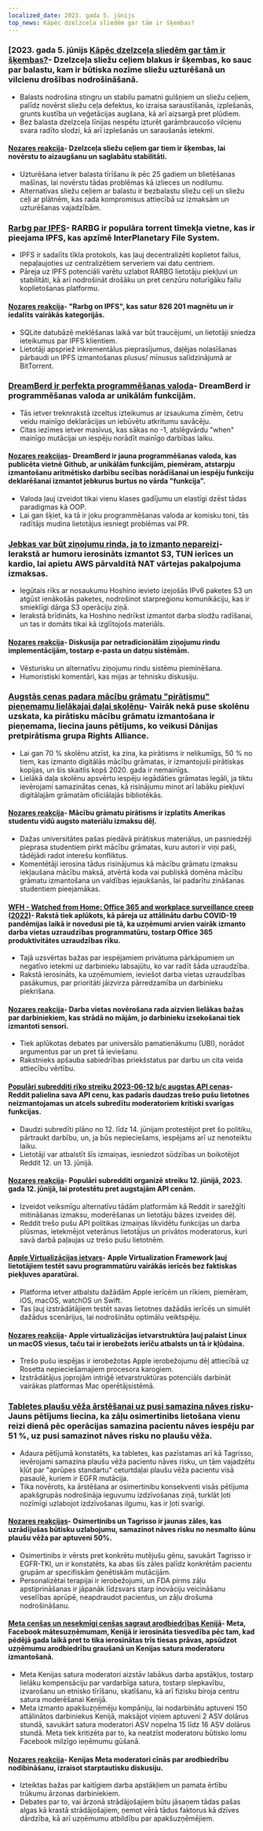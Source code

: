 ```yaml
---
localized_date: 2023. gada 5. jūnijs
top_news: Kāpēc dzelzceļa sliedēm gar tām ir šķembas?
---
```




<CallToAction />

<Steps>

### [2023. gada 5. jūnijs [Kāpēc dzelzceļa sliedēm gar tām ir šķembas?](https://www.alpharail.co.nz/why-do-railway-tracks-have-crushed-stones-alongside-them/)- Dzelzceļa sliežu ceļiem blakus ir šķembas, ko sauc par balastu, kam ir būtiska nozīme sliežu uzturēšanā un vilcienu drošības nodrošināšanā.

- Balasts nodrošina stingru un stabilu pamatni gulšņiem un sliežu ceļiem, palīdz novērst sliežu ceļa defektus, ko izraisa saraustīšanās, izplešanās, grunts kustība un veģetācijas augšana, kā arī aizsargā pret plūdiem.
- Bez balasta dzelzceļa līnijas nespētu izturēt garāmbraucošo vilcienu svara radīto slodzi, kā arī izplešanās un saraušanās ietekmi.

#### [Nozares reakcija](http://news.ycombinator.com/item?id=36183788)- Dzelzceļa sliežu ceļiem gar tiem ir šķembas, lai novērstu to aizaugšanu un saglabātu stabilitāti.

- Uzturēšana ietver balasta tīrīšanu ik pēc 25 gadiem un blietēšanas mašīnas, lai novērstu tādas problēmas kā izlieces un nodilumu.
- Alternatīvas sliežu ceļiem ar balastu ir bezbalastu sliežu ceļi un sliežu ceļi ar plātnēm, kas rada kompromisus attiecībā uz izmaksām un uzturēšanas vajadzībām.

### [Rarbg par IPFS](https://ipfs.io/ipfs/QmbpRxBZ5HDZDVRoeAU8xFYnoP4r5eGCxdkmfFW3JbA6mq/)- RARBG ir populāra torrent tīmekļa vietne, kas ir pieejama IPFS, kas apzīmē InterPlanetary File System.

- IPFS ir sadalīts tīkla protokols, kas ļauj decentralizēti koplietot failus, nepaļaujoties uz centralizētiem serveriem vai datu centriem.
- Pāreja uz IPFS potenciāli varētu uzlabot RARBG lietotāju piekļuvi un stabilitāti, kā arī nodrošināt drošāku un pret cenzūru noturīgāku failu koplietošanas platformu.

#### [Nozares reakcija](http://news.ycombinator.com/item?id=36186185)- "Rarbg on IPFS", kas satur 826 201 magnētu un ir iedalīts vairākās kategorijās.

- SQLite datubāzē meklēšanas laikā var būt traucējumi, un lietotāji sniedza ieteikumus par IPFS klientiem.
- Lietotāji apspriež inkrementālus pieprasījumus, daļējas nolasīšanas pārbaudi un IPFS izmantošanas plusus/ mīnusus salīdzinājumā ar BitTorrent.

### [DreamBerd ir perfekta programmēšanas valoda](https://github.com/TodePond/DreamBerd)- DreamBerd ir programmēšanas valoda ar unikālām funkcijām.

- Tās ietver treknrakstā izceltus izteikumus ar izsaukuma zīmēm, četru veidu mainīgo deklarācijas un iebūvētu atkritumu savācēju.
- Citas iezīmes ietver masīvus, kas sākas no -1, atslēgvārdu "when" mainīgo mutācijai un iespēju norādīt mainīgo darbības laiku.

#### [Nozares reakcijas](http://news.ycombinator.com/item?id=36183683)- DreamBerd ir jauna programmēšanas valoda, kas publicēta vietnē Github, ar unikālām funkcijām, piemēram, atstarpju izmantošanu aritmētisko darbību secības norādīšanai un iespēju funkciju deklarēšanai izmantot jebkurus burtus no vārda "funkcija".

- Valoda ļauj izveidot tikai vienu klases gadījumu un elastīgi dzēst tādas paradigmas kā OOP.
- Lai gan šķiet, ka tā ir joku programmēšanas valoda ar komisku toni, tās radītājs mudina lietotājus iesniegt problēmas vai PR.

### [Jebkas var būt ziņojumu rinda, ja to izmanto nepareizi](https://xeiaso.net/blog/anything-message-queue)- Ierakstā ar humoru ierosināts izmantot S3, TUN ierīces un kardio, lai apietu AWS pārvaldītā NAT vārtejas pakalpojuma izmaksas.

- Iegūtais rīks ar nosaukumu Hoshino ievieto izejošās IPv6 paketes S3 un atgūst ienākošās paketes, nodrošinot starpreģionu komunikāciju, kas ir smieklīgi dārga S3 operāciju ziņā.
- Ierakstā brīdināts, ka Hoshino nedrīkst izmantot darba slodžu radīšanai, un tas ir domāts tikai kā izglītojošs materiāls.

#### [Nozares reakcija](http://news.ycombinator.com/item?id=36186176)- Diskusija par netradicionālām ziņojumu rindu implementācijām, tostarp e-pasta un datņu sistēmām.

- Vēsturisku un alternatīvu ziņojumu rindu sistēmu pieminēšana.
- Humoristiski komentāri, kas mijas ar tehnisku diskusiju.

### [Augstās cenas padara mācību grāmatu "pirātismu" pieņemamu lielākajai daļai skolēnu](https://torrentfreak.com/high-prices-make-textbook-piracy-acceptable-to-most-students-230604/)- Vairāk nekā puse skolēnu uzskata, ka pirātisku mācību grāmatu izmantošana ir pieņemama, liecina jauns pētījums, ko veikusi Dānijas pretpirātisma grupa Rights Alliance.

- Lai gan 70 % skolēnu atzīst, ka zina, ka pirātisms ir nelikumīgs, 50 % no tiem, kas izmanto digitālās mācību grāmatas, ir izmantojuši pirātiskas kopijas, un šis skaitlis kopš 2020. gada ir nemainīgs.
- Lielākā daļa skolēnu apsvērtu iespēju iegādāties grāmatas legāli, ja tiktu ievērojami samazinātas cenas, kā risinājumu minot arī labāku piekļuvi digitālajām grāmatām oficiālajās bibliotēkās.

#### [Nozares reakcija](http://news.ycombinator.com/item?id=36186080)- Mācību grāmatu pirātisms ir izplatīts Amerikas studentu vidū augsto materiālu izmaksu dēļ.

- Dažas universitātes pašas piedāvā pirātiskus materiālus, un pasniedzēji pieprasa studentiem pirkt mācību grāmatas, kuru autori ir viņi paši, tādējādi radot interešu konfliktus.
- Komentētāji ierosina tādus risinājumus kā mācību grāmatu izmaksu iekļaušana mācību maksā, atvērtā koda vai publiskā domēna mācību grāmatu izmantošana un valdības iejaukšanās, lai padarītu zināšanas studentiem pieejamākas.

#### [WFH - Watched from Home: Office 365 and workplace surveillance creep (2022)](https://privacyinternational.org/long-read/4909/wfh-watched-home-office-365-and-workplace-surveillance-creep)- Rakstā tiek aplūkots, kā pāreja uz attālinātu darbu COVID-19 pandēmijas laikā ir novedusi pie tā, ka uzņēmumi arvien vairāk izmanto darba vietas uzraudzības programmatūru, tostarp Office 365 produktivitātes uzraudzības rīku.

- Tajā uzsvērtas bažas par iespējamiem privātuma pārkāpumiem un negatīvo ietekmi uz darbinieku labsajūtu, ko var radīt šāda uzraudzība.
- Rakstā ierosināts, ka uzņēmumiem, ieviešot darba vietas uzraudzības pasākumus, par prioritāti jāizvirza pārredzamība un darbinieku piekrišana.

#### [Nozares reakcija](http://news.ycombinator.com/item?id=36187550)- Darba vietas novērošana rada aizvien lielākas bažas par darbiniekiem, kas strādā no mājām, jo darbinieku izsekošanai tiek izmantoti sensori.

- Tiek aplūkotas debates par universālo pamatienākumu (UBI), norādot argumentus par un pret tā ieviešanu.
- Rakstnieks apšauba sabiedrības priekšstatus par darbu un cita veida attiecību vērtību.

#### [Populāri subredditi rīko streiku 2023-06-12 b/c augstas API cenas](https://old.reddit.com/r/LifeProTips/comments/140b6q6/rlifeprotips_will_be_going_dark_from_june_1214_in/)- Reddit palielina sava API cenu, kas padarīs daudzas trešo pušu lietotnes neizmantojamas un atcels subredītu moderatoriem kritiski svarīgas funkcijas.

- Daudzi subredīti plāno no 12. līdz 14. jūnijam protestējot pret šo politiku, pārtraukt darbību, un, ja būs nepieciešams, iespējams arī uz nenoteiktu laiku.
- Lietotāji var atbalstīt šīs izmaiņas, iesniedzot sūdzības un boikotējot Reddit 12. un 13. jūnijā.

#### [Nozares reakcija](http://news.ycombinator.com/item?id=36187705)- Populāri subredditi organizē streiku 12. jūnijā, 2023. gada 12. jūnijā, lai protestētu pret augstajām API cenām.

- Izveidot veiksmīgu alternatīvu tādām platformām kā Reddit ir sarežģīti mitināšanas izmaksu, moderēšanas un lietotāju bāzes izveides dēļ.
- Reddit trešo pušu API politikas izmaiņas likvidētu funkcijas un darba plūsmas, ietekmējot veterānus lietotājus un privātos moderatorus, kuri savā darbā paļaujas uz trešo pušu lietotnēm.

#### [Apple Virtualizācijas ietvars](https://developer.apple.com/documentation/virtualization)- Apple Virtualization Framework ļauj lietotājiem testēt savu programmatūru vairākās ierīcēs bez faktiskas piekļuves aparatūrai.

- Platforma ietver atbalstu dažādām Apple ierīcēm un rīkiem, piemēram, iOS, macOS, watchOS un Swift.
- Tas ļauj izstrādātājiem testēt savas lietotnes dažādās ierīcēs un simulēt dažādus scenārijus, lai nodrošinātu optimālu veiktspēju.

#### [Nozares reakcija](http://news.ycombinator.com/item?id=36184400)- Apple virtualizācijas ietvarstruktūra ļauj palaist Linux un macOS viesus, taču tai ir ierobežots ierīču atbalsts un tā ir kļūdaina.

- Trešo pušu iespējas ir ierobežotas Apple ierobežojumu dēļ attiecībā uz Rosetta nepieciešamajiem procesora karogiem.
- Izstrādātājus joprojām intriģē ietvarstruktūras potenciāls darbināt vairākas platformas Mac operētājsistēmā.

### [Tabletes plaušu vēža ārstēšanai uz pusi samazina nāves risku](https://www.theguardian.com/science/2023/jun/04/lung-cancer-pill-cuts-risk-of-death-by-half-says-thrilling-study)- Jauns pētījums liecina, ka zāļu osimertinibs lietošana vienu reizi dienā pēc operācijas samazina pacientu nāves iespēju par 51 %, uz pusi samazinot nāves risku no plaušu vēža.

- Adaura pētījumā konstatēts, ka tabletes, kas pazīstamas arī kā Tagrisso, ievērojami samazina plaušu vēža pacientu nāves risku, un tām vajadzētu kļūt par "aprūpes standartu" ceturtdaļai plaušu vēža pacientu visā pasaulē, kuriem ir EGFR mutācija.
- Tika novērots, ka ārstēšana ar osimertinibu konsekventi visās pētījuma apakšgrupās nodrošināja ieguvumu izdzīvošanas ziņā, turklāt ļoti nozīmīgi uzlabojot izdzīvošanas ilgumu, kas ir ļoti svarīgi.

#### [Nozares reakcijas](http://news.ycombinator.com/item?id=36185173)- Osimertinibs un Tagrisso ir jaunas zāles, kas uzrādījušas būtisku uzlabojumu, samazinot nāves risku no nesmalto šūnu plaušu vēža par aptuveni 50%.

- Osimertinibs ir vērsts pret konkrētu mutējušu gēnu, savukārt Tagrisso ir EGFR-TKI, un ir konstatēts, ka abas šīs zāles palīdz konkrētām pacientu grupām ar specifiskām ģenētiskām mutācijām.
- Personalizētai terapijai ir ierobežojumi, un FDA pirms zāļu apstiprināšanas ir jāpanāk līdzsvars starp inovāciju veicināšanu veselības aprūpē, neapdraudot pacientus, un zāļu drošuma nodrošināšanu.

#### [Meta cenšas un nesekmīgi cenšas sagraut arodbiedrības Kenijā](https://jacobin.com/2023/06/meta-is-trying-and-failing-to-crush-unions-in-kenya)- Meta, Facebook mātesuzņēmumam, Kenijā ir ierosināta tiesvedība pēc tam, kad pēdējā gada laikā pret to tika ierosinātas trīs tiesas prāvas, apsūdzot uzņēmumu arodbiedrību graušanā un Kenijas satura moderatoru izmantošanā.

- Meta Kenijas satura moderatori aizstāv labākus darba apstākļus, tostarp lielāku kompensāciju par vardarbīga satura, tostarp slepkavību, izvarošanu un etnisko tīrīšanu, skatīšanu, kā arī fizisku biroja centru satura moderēšanai Kenijā.
- Meta izmanto apakšuzņēmēju kompāniju, lai nodarbinātu aptuveni 150 attālinātos darbiniekus Kenijā, maksājot viņiem aptuveni 2 ASV dolārus stundā, savukārt satura moderatori ASV nopelna 15 līdz 16 ASV dolārus stundā. Meta tiek kritizēta par to, ka neatzīst moderatoru būtisko lomu Facebook milzīgo ieņēmumu gūšanā.

#### [Nozares reakcija](http://news.ycombinator.com/item?id=36185394)- Kenijas Meta moderatori cīnās par arodbiedrību nodibināšanu, izraisot starptautisku diskusiju.

- Izteiktas bažas par kaitīgiem darba apstākļiem un pamata ērtību trūkumu ārzonas darbiniekiem.
- Debates par to, vai ārzonā strādājošajiem būtu jāsaņem tādas pašas algas kā krastā strādājošajiem, ņemot vērā tādus faktorus kā dzīves dārdzība, kā arī uzņēmumu atbildību par apakšuzņēmējiem.

</Steps>
